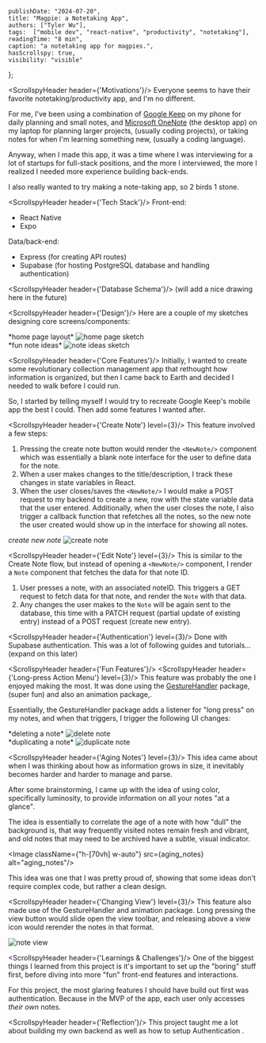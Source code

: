 
    publishDate: "2024-07-20",
    title: "Magpie: a Notetaking App",
    authors: ["Tyler Wu"],
    tags:  ["mobile dev", "react-native", "productivity", "notetaking"],
    readingTime: "8 min",
    caption: "a notetaking app for magpies.",
    hasScrollspy: true,
    visibility: "visible"
};

<div className="flex gap-3">
<GithubIcon link={'https://github.com/tylerwu2222/magpie/tree/main'} text={'repo'} size={20}/>
</div>

<ScrollspyHeader header={'Motivations'}/>
Everyone seems to have their favorite notetaking/productivity app, and I'm no different. 

For me, I've been using a combination of [Google Keep](https://keep.google.com/) on my phone for daily planning and small notes, 
and [Microsoft OneNote](https://en.wikipedia.org/wiki/Microsoft_OneNote) (the desktop app) on my laptop for planning larger projects, (usually coding projects), 
or taking notes for when I'm learning something new, (usually a coding language).

Anyway, when I made this app, it was a time where I was interviewing for a lot of startups for full-stack positions, and the more I interviewed, 
the more I realized I needed more experience building back-ends.

I also really wanted to try making a note-taking app, so 2 birds 1 stone. 


<ScrollspyHeader header={'Tech Stack'}/>
<span className="underline">Front-end:</span>
- React Native
- Expo

<span className="underline">Data/back-end:</span>
- Express (for creating API routes)
- Supabase (for hosting PostgreSQL database and handling authentication)

<ScrollspyHeader header={'Database Schema'}/>
(will add a nice drawing here in the future)

<ScrollspyHeader header={'Design'}/>
Here are a couple of my sketches designing core screens/components:

<div className="grid grid-cols-2">
    <div>
    *home page layout*
    <Image  className="h-[70vh] w-auto" src={home_page} alt="home page sketch" />
    </div>
    <div>
    *fun note ideas*
    <Image  className="h-[70vh] w-auto" src={card_modes} alt="note ideas sketch" />
    </div>
</div>

<ScrollspyHeader header={'Core Features'}/>
Initially, I wanted to create some revolutionary collection management app that rethought how information is organized, but then I came back to Earth and decided I needed to walk before I could run.

So, I started by telling myself I would try to recreate Google Keep's mobile app the best I could. Then add some features I wanted after.

<ScrollspyHeader header={'Create Note'} level={3}/>
This feature involved a few steps:
1. Pressing the create note button would render the `<NewNote/>` component which was essentially a blank note interface for the user to define data for the note.
2. When a user makes changes to the title/description, I track these changes in state variables in React.
3. When the user closes/saves the `<NewNote/>` I would make a POST request to my backend to create a new, row with the state variable data that the user entered.
Additionally, when the user closes the note, I also trigger a callback function that refetches all the notes, so the new note the user created would show up in the interface for showing all notes.

*create new note*
<img src="https://i.giphy.com/media/v1.Y2lkPTc5MGI3NjExdHJiOW4ybHIwejFmNXFiYjgzczcwYzF2NGs3bXN0ZXNmdnliOHBlYiZlcD12MV9pbnRlcm5hbF9naWZfYnlfaWQmY3Q9Zw/iLpGRmVUz70NPU4mei/giphy.gif" alt="create note"/>

<ScrollspyHeader header={'Edit Note'} level={3}/>
This is similar to the Create Note flow, but instead of opening a `<NewNote/>` component, I render a `Note` component that fetches the data for that note ID.
1. User presses a note, with an associated noteID. This triggers a GET request to fetch data for that note, and render the `Note` with that data.
2. Any changes the user makes to the `Note` will be again sent to the database, this time with a PATCH request (partial update of existing entry) instead of a POST request (create new entry).

<ScrollspyHeader header={'Authentication'} level={3}/>
Done with Supabase authentication. This was a lot of following guides and tutorials...
(expand on this later)

<ScrollspyHeader header={'Fun Features'}/>
<ScrollspyHeader header={'Long-press Action Menu'} level={3}/>
This feature was probably the one I enjoyed making the most. It was done using the [GestureHandler]() package, (super fun) and also an animation package,.

Essentially, the GestureHandler package adds a listener for "long press" on my notes, and when that triggers, I trigger the following UI changes:

<div className="grid grid-cols-2 gap-4">
    <div>
    *deleting a note*
    <img className="h-[70vh]" src="https://i.giphy.com/media/v1.Y2lkPTc5MGI3NjExM3VydWx0bzR3ZjZ3djF3dDZsM3cyZDI4a3hwOXpxZ3EybGJnNWtmdCZlcD12MV9pbnRlcm5hbF9naWZfYnlfaWQmY3Q9Zw/Gk6Gegz2zr2Nk2cLfp/giphy.gif" alt="delete note"/>
    </div>
    <div>
    *duplicating a note*
    <img className="h-[70vh]" src="https://i.giphy.com/media/v1.Y2lkPTc5MGI3NjExajUzaXBreGpneDFkbWEwZzQ2b212Y3h2ZG14NTdqaTZraHJubWQ1NyZlcD12MV9pbnRlcm5hbF9naWZfYnlfaWQmY3Q9Zw/DusPcUthzowZPJGRBG/giphy.gif" alt="duplicate note"/>
    </div>
</div>


<ScrollspyHeader header={'Aging Notes'} level={3}/>
This idea came about when I was thinking about how as information grows in size, it inevitably becomes harder and harder to manage and parse.

After some brainstorming, I came up with the idea of using color, specifically luminosity, to provide information on all your notes "at a glance".

The idea is essentially to correlate the age of a note with how "dull" the background is, that way frequently visited notes remain fresh and vibrant, 
and old notes that may need to be archived have a subtle, visual indicator. 

<Image className={"h-[70vh] w-auto"} src={aging_notes} alt="aging_notes"/>

This idea was one that I was pretty proud of, showing that some ideas don't require complex code, but rather a clean design.

<ScrollspyHeader header={'Changing View'} level={3}/>
This feature also made use of the GestureHandler and animation package. Long pressing the view button would slide open the view toolbar, and releasing above a view icon would rerender the notes in that format.

<img src="https://i.giphy.com/media/v1.Y2lkPTc5MGI3NjExN2VmanJ3ejRucWJvb2dueGxzdHZ4bGd1dDN3eG8ydWhubGNoMnppbiZlcD12MV9pbnRlcm5hbF9naWZfYnlfaWQmY3Q9Zw/47o1CWpxUl5Wo1rg9t/giphy.gif" alt="note view" />


<ScrollspyHeader header={'Learnings & Challenges'}/>
One of the biggest things I learned from this project is it's important to set up the "boring" stuff first, before diving into more "fun" front-end features and interactions.

For this project, the most glaring features I should have build out first was authentication. Because in the MVP of the app, each user only accesses *their own* notes.

<ScrollspyHeader header={'Reflection'}/>
This project taught me a lot about building my own backend as well as how to setup Authentication .